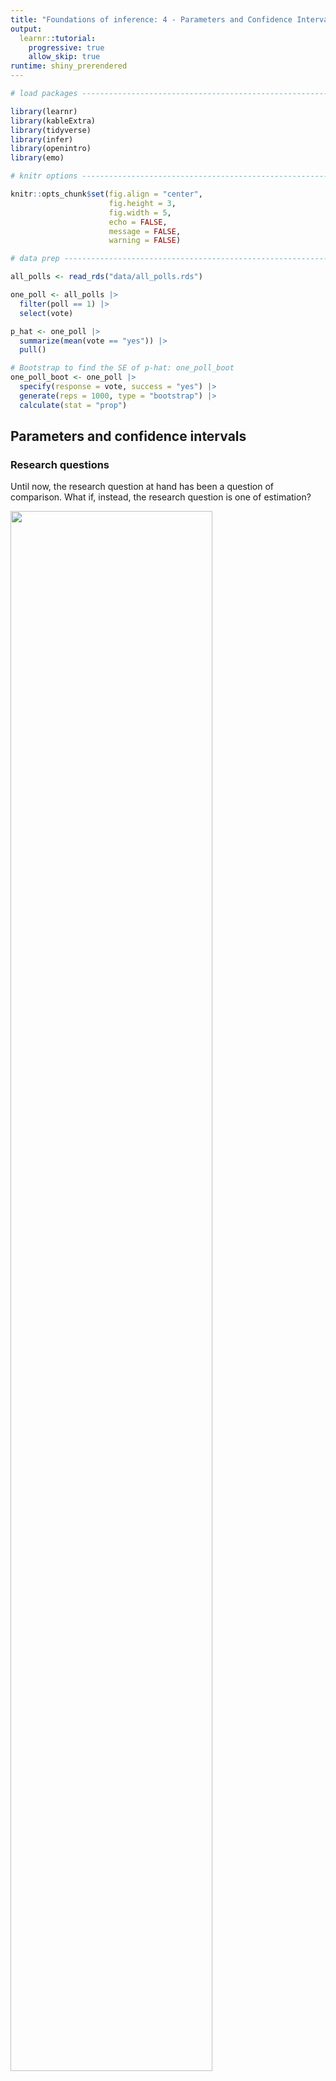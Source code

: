 ```yaml
---
title: "Foundations of inference: 4 - Parameters and Confidence Intervals"
output: 
  learnr::tutorial:
    progressive: true
    allow_skip: true
runtime: shiny_prerendered
---
```


```r
# load packages ----------------------------------------------------------------

library(learnr)
library(kableExtra)
library(tidyverse)
library(infer)
library(openintro)
library(emo)

# knitr options ----------------------------------------------------------------

knitr::opts_chunk$set(fig.align = "center", 
                      fig.height = 3, 
                      fig.width = 5,
                      echo = FALSE, 
                      message = FALSE, 
                      warning = FALSE)

# data prep --------------------------------------------------------------------

all_polls <- read_rds("data/all_polls.rds")

one_poll <- all_polls |>
  filter(poll == 1) |>
  select(vote)

p_hat <- one_poll |>
  summarize(mean(vote == "yes")) |>
  pull()

# Bootstrap to find the SE of p-hat: one_poll_boot
one_poll_boot <- one_poll |>
  specify(response = vote, success = "yes") |>
  generate(reps = 1000, type = "bootstrap") |> 
  calculate(stat = "prop")


```

## Parameters and confidence intervals

### Research questions

Until now, the research question at hand has been a question of comparison. What if, instead, the research question is one of estimation?

![](images/lesson4_img1.png){ width=80% }

For example, “under which diet plan will participants lose more weight on average” is a comparative question and we use a hypothesis test. “How much should participants expect to lose on average” is an estimation question for which we use confidence intervals.

Or another example is the comparative question: “which of two car manufacturers are drivers more likely to recommend to their friends?” Hypothesis testing is used to analyze that question. But: “what percent of users are likely to recommend Subaru to their friends” is an estimation problem and we use confidence intervals to answer that question.

One more, the comparative question: “are education level and average income linearly related” is addressed with a hypothesis test. The estimation question: “for each additional year of education, what is the predicted change in average income” uses a confidence interval. OK, you see the pattern.

### Parameter


For each of the estimation problems, we need to understand what a parameter is. A parameter is a _numerical value from the population_. So in the first example, the parameter is the true average amount that all dieters will lose on a particular program. In the second example, the parameter is the proportion of individuals in the population who recommend Subaru cars. And the last parameter is the change in average income of all individuals in the population when increasing education by one year. 

### Confidence interval


A **confidence interval** is a range of numbers that hopefully captures the true parameter value of interest. For example, at the end of the tutorial, we'll be able to make conclusions along the lines of “we are 95% confident that somewhere between 12% and 34% of the entire population recommends Subarus.”

That is, the goal in creating a confidence interval is to calculate a range of plausible values for the parameter of interest.



### What is the parameter?

In November 2016, the voters elected a new president of the United States. Prior to the election, thousands of polls were taken to gauge the popularity of each of the candidates.  
Leaving aside the idea that popular opinion changes over time, a poll can be thought of as a sample of individuals measured so as to estimate the proportion of all voters who will vote for each candidate (i.e. the population parameter).

Consider an election in your home town that will take place in a week's time. You poll a randomly selected subset of the voters in your town and ask them if they plan to vote for Candidate X or Candidate Y. In this lesson, we will focus on *sampling variability*—the variability in sample proportions due to polling different randomly selected individuals from the population.

```r
quiz(
  question("Before investigating the sampling variability, what is the population parameter of interest?", 
           correct = "Right!", 
           allow_retry = TRUE,
    answer("The proportion of individuals in a given poll who will vote for Candidate X.", message = "Not quite. The population parameter has to do with *all* voters."),
    answer("The variability of the sample proportion from poll to poll.", message = "Incorrect. The variability will be the focus of this lesson, but it isn't the population parameter of interest."),
    answer("The proportion of all voters in your town who will vote for Candidate X on election day.", correct = TRUE)
  ), caption = ""
)
```

### Hypothesis test or confidence interval?


A university is trying to determine whether parking is a problem on its campus. The student
newspaper contacts a random sample of 200 students and asks whether or not they are frustrated
with the parking situation. They want to estimate the proportion of students at the college who are
frustrated with the parking situation.



```r
quiz(
  question("In this setting, which is more appropriate, a hypothesis test or a confidence interval?", 
           correct = "Correct!", 
           allow_retry = TRUE,
    answer("Hypothesis test because there is a particular research claim.", message = "Read the set-up carefully, the researchers do not have a particular claim to test."),
    answer("Hypothesis test because the goal is to estimate a population parameter.", message = "False. A confidence interval is more appropriate here."),
    answer("Confidence interval because there is a particular research claim.", message = "Close, but it's not because there's a particular research claim."),
    answer("Confidence interval because the goal is to estimate a population parameter.", correct = TRUE)
  ), caption = ""
)
```

## Bootstrapping


With hypothesis testing, it is important to understand how samples from a null population vary. We repeatedly sample from a null population, which gives a sense for the variability of the statistic under the random chance model.

Note that the *statistic* at hand is $\hat{p}$, which is the proportion of successes in the _sample_. The *parameter*, on the other hand, is the proportion of successes in the _population_.

In contrast, with confidence intervals, there is no null population. Instead, we need to understand how samples from the population of interest vary. 

We expect the sample statistic to vary around the parameter, but how far is the statistic from the parameter? Bootstrapping is a method that allows us to estimate the distance from a statistic to the parameter. Let's see how it works.

![](images/lesson4_img2.png){ width=80% }

Bootstrapping repeatedly samples from the sample in order to estimate the variability of the statistic. Each time we resample, the data are sampled from the original data with replacement. It turns out that the process of resampling from the original sample is an excellent approximation for sampling from a population!

We call the bootstrapped statistic $\hat{p}^*$, which is the proportion of successes in the resample.

### Polling


The original sample showed 4 of 7 who plan to vote for candidate X, or 57.1%. When we sample with replacement from the original sample, 71.4% of individuals will vote for candidate X. The second resample has 28.6% of individuals voting for candidate X. Note that in this second resample, the red person is repeated three times and both the brown and tan people show up twice. The third resampled proportion is 42.9%.

| Candidate X |Total voters | Proportion for X    | Step            |
|:------------|:-------------|:-----------------|:-----------------|
| 4          |7           | 0.571          | Original data   |
| 5          |7           | 0.714          | First resample  |
| 2          |7           | 0.286             | Second resample |
| 3          |7           | 0.429             | Third resample  |



![](images/lesson4_img3.png){ width=80% }

By repeating the resampling process many times, the resampled proportions give a measure of how $\hat{p}$ varies. 


### Standard error


The **standard error**, which describes how variable the statistic is around the parameter, is key to building a confidence interval. As we've already said, the bootstrap process is an excellent approximation for estimating how variable the statistic is. To demonstrate how well the bootstrap works, we set up a hypothetical situation where we actually know the number we need. The following R code calculates the standard error of the sample proportions in two ways. First, we use the population information, then we use the bootstrap.

```r
# Compute p-hat for each poll
ex1_props <- all_polls |>
  group_by(poll) |>
  summarize(prop_yes = mean(vote == "yes"))

# Select one poll from which to resample
one_poll <- all_polls |>
  filter(poll == 1) |>
  select(vote)

# Variability of p-hat
ex1_props |>
  summarize(sd(prop_yes))
```

### Variability of $\hat{p}$ from the sample (bootstrapping)

To start, consider a totally unrealistic situation on voter preference, where we actually know the true population parameter is that 60% of people prefer candidate X. As a way of trying to measure the variability of $\hat{p}$ we have set up a scenario, again, totally unrealistic, where we are taking many samples from the same population. For each of the samples, $\hat{p}$ is calculated. The standard error is exactly the number we need to know and is calculated to be 0.087. But it is unrealistic to think we could take many samples from the population. Typically, the researcher has exactly one sample from the population.

It turns out that the variability of the statistic $\hat{p}$ can be measured without taking repeated samples from the population. Instead, we take repeated samples from the original observed data.

Here, we generate 1000 resamples from one pool of data. An important characteristic of resampling is that it must be done with replacement, otherwise every resample would be identical.

Notice that the resampled $\hat{p}^*$ values have a standard deviation of 0.084, which is very close to the number 0.087 from the previous, unrealistic slide.

```r
# Generate 1000 resamples of one poll
one_poll_boot_30 <- one_poll |>
  rep_sample_n(30, replace = TRUE, reps = 1000)

# Compute p-hat for each resampled poll
ex2_props <- one_poll_boot_30 |>
  summarize(prop_yes = mean(vote == "yes"))

# Variability of p-hat
ex2_props |>
  summarize(sd(prop_yes))
```



### Resampling from a sample


To investigate how much the estimates of a population proportion change from sample to sample, you will set up two sampling experiments.

In the first experiment, you will simulate repeated samples from a population. In the second, you will choose a single sample from the first experiment and repeatedly resample from that sample: a method called *bootstrapping*. More specifically:

**Experiment 1**: Assume the true proportion of people who will vote for Candidate X is 0.6.  Repeatedly sample 30 people from the population and measure the variability of $\hat{p}$ (the *sample* proportion).  

**Experiment 2**: Take *one* sample of size 30 from the same population. Repeatedly sample 30 people (with replacement!) from the original sample and measure the variability of $\hat{p}^*$ (the *resample* proportion).

It's important to realize that the first experiment relies on knowing the population and is typically impossible in practice. The second relies only on the sample of data and is therefore easy to implement for any statistic. Fortunately, as you will see, the variability in $\hat{p}$, or the proportion of "successes" in a sample, is approximately the same whether we sample from the population or resample from a sample.

We have created 1000 random samples, each of size 30, from the population. The resulting data frame, `all_polls`, is available in your workspace. Take a look before getting started.

(1) 

- Compute the sample proportion for each of the 1000 original samples, assigning to `ex1_props`.
    - Group by `poll`.
    - Summarize to calculate `stat` as the `mean()` of cases of `vote` that equal `"yes"`.

```r
# Compute p-hat for each poll
ex1_props <- all_polls |> 
  # Group by poll
  ___(___) |> 
  # Calculate proportion of yes votes
  ___(stat = ___(___))
  
# Review the result
ex1_props
```

```r
all_polls |> 
  group_by(poll) |> 
  ___(stat = ___(___))
```

```r
all_polls |> 
  group_by(poll) |> 
  summarize(stat = mean(vote == "yes"))
```

```r
# Compute p-hat for each poll
ex1_props <- all_polls |> 
  # Group by poll
  group_by(poll) |> 
  # Calculate proportion of yes votes
  summarize(stat = mean(vote == "yes"))
  
# Review the result
ex1_props
```


(2) 

- Select one poll from which to resample, as `one_poll`.
    - Filter out data for every poll except the first poll. That is, only keep `poll` when `poll` equals `1`.
    - Select the `vote` column.
- Compute $\hat{p}^*$ for each resampled poll, as `ex2_props`, using tolls from the infer package.
    - Specify the `response` as `vote`. The `success` value is `"yes"`.
    - Generate `1000` replicates of type `"bootstrap"`.
    - Calculate the `"prop"`ortion summary statistic.
- Note that because you are looking for an interval estimate, you have not made a hypothesis claim about the proportion (thus, there is no `hypothesize()` step needed in the infer pipeline).


```r
# Select one poll from which to resample
one_poll <- all_polls |>
  # Filter for the first poll
  ___(___) |>
  # Select vote
  ___(___)
  
# Compute p-hat* for each resampled poll
ex2_props <- one_poll |>
  # Specify vote as the response, where yes means success
  ___(response = ___, success = ___) |>
  # Generate 1000 reps of type bootstrap
  ___(reps = ___, type = ___) |> 
  # Calculate the summary stat "prop"
  ___(stat = ___)
```

```r
one_poll <- all_polls |>
  filter(poll == 1) |>
  ___
```

```r
one_poll <- all_polls |>
  filter(poll == 1) |>
  select(vote)
```

```r
ex2_props <- one_poll |>
  specify(response = vote, success = "yes") |>
  ___(reps = ___, type = ___) |> 
  ___(stat = ___)
```

```r
ex2_props <- one_poll |>
  specify(response = vote, success = "yes") |>
  generate(reps = 1000, type = "bootstrap") |> 
  ___(stat = ___)
```

```r
# Select one poll from which to resample
one_poll <- all_polls |>
  # Filter for the first poll
  filter(poll == 1) |>
  # Select vote
  select(vote)
  
# Compute p-hat* for each resampled poll
ex2_props <- one_poll |>
  # Specify vote as the response, where yes means success
  specify(response = vote, success = "yes") |>
  # Generate 1000 reps of type bootstrap
  generate(reps = 1000, type = "bootstrap") |> 
  # Calculate the summary stat "prop"
  calculate(stat = "prop")
```


 (3)


- Using `ex1_props`, calculate the variability of $\hat{p}$. In the call to `summarize()`, set `variability` to the standard deviation, `sd()`, of `stat`.
- Do the same with `ex2_props` to calculate the variability of $\hat{p}^*$.
- Again, because you are looking for an interval estimate, you have not made a hypothesis claim about the proportion (thus, there is no `hypothesize()` step needed in the infer pipeline).


```r
# From previous steps
ex1_props <- all_polls |> 
  group_by(poll) |> 
  summarize(stat = mean(vote == "yes"))

ex2_props <- all_polls |>
  filter(poll == 1) |>
  select(vote) |>
  specify(response = vote, success = "yes") |>
  generate(reps = 1000, type = "bootstrap") |> 
  calculate(stat = "prop")
  
# Calculate variability of p-hat
ex1_props |> 
  summarize(variability = ___)
  
# Calculate variability of p-hat*
ex2_props |> 
  ___
```

<div id="resampling3-hint">
**Hint:** Use the `sd()` function in the `summarize()` call to calculate `variability`.
</div>

```r
# From previous steps
ex1_props <- all_polls |> 
  group_by(poll) |> 
  summarize(stat = mean(vote == "yes"))
ex2_props <- all_polls |>
  filter(poll == 1) |>
  select(vote) |>
  specify(response = vote, success = "yes") |>
  generate(reps = 1000, type = "bootstrap") |> 
  calculate(stat = "prop")
  
# Calculate variability of p-hat
ex1_props |> 
  summarize(variability = sd(stat))
  
# Calculate variability of p-hat*
ex2_props |> 
  summarize(variability = sd(stat))
```

Great work! The variability in the proportion of "successes" in a sample is approximately the same whether we sample from the population or resample from a sample.

### Visualizing the variability of $\hat{p}$

In order to compare the variability of the sampled $\hat{p}$ and $\hat{p}^*$ values in the previous exercises, it is valuable to visualize their distributions. To recall, the exercises walked through two different experiments for investigating the variability of $\hat{p}$ and $\hat{p}^*$:

* **Experiment 1**: Sample ($n = 30$) repeatedly from an extremely large population (gold standard, but unrealistic)
* **Experiment 2**: Resample ($n = 30$) repeatedly with replacement from a single sample of size 30


 (1)

- Combine data from both experiments using the function `bind_rows()`, with inputs `ex1_props` and `ex2_props`. Call this new dataset `both_ex_props`. The code specifies thatn an ID column named `experiment` should be created.
- Using `both_ex_props`, plot `stat` colored by `experiment`.
- Add a density curve using `geom_density()`, setting the bandwidth argument (`bw`), to `0.1`.

```r
# Select one poll from which to resample
one_poll <- all_polls |>
  filter(poll == 1) |>
  select(vote)

ex1_props <- all_polls |> 
  group_by(poll) |> 
  summarize(stat = mean(vote == "yes"))
  
ex2_props <- one_poll |>
  specify(response = vote, success = "yes") |>
  generate(reps = 1000, type = "bootstrap") |> 
  calculate(stat = "prop")
```

```r
# Combine data from both experiments
both_ex_props <- ___(___, ___, .id = "experiment")

# Using both_ex_props, plot stat colored by experiment
ggplot(___, aes(___, color = ___)) + 
  # Add a density layer with bandwidth 0.1
  ___(bw = ___)
```

```r
both_ex_props <- bind_rows(ex1_props, ex2_props, .id = "experiment")
```

```r
ggplot(both_ex_props, aes(stat, color = experiment)) + 
  ___(bw = ___)
```

```r
# Combine data from both experiments
both_ex_props <- bind_rows(ex1_props, ex2_props, .id = "experiment")

# Using both_ex_props, plot stat colored by experiment
ggplot(both_ex_props, aes(stat, color = experiment)) + 
  # Add a density layer with bandwidth 0.1
  geom_density(bw = 0.1)
```

Note that the curves are quite similar in shape.  The sampled $\hat{p}$ values are centered around the true (typically **unknown** parameter) parameter (black); the resampled $\hat{p}^*$ values are centered around the estimate from the very first poll (green). Great work!

### Always resample the original number of observations

In the bootstrap examples, exactly 30 observations have been repeatedly resampled from the original sample.  The choice of 30 was given because the original sample had 30 observations.  If we had resampled 3 observations instead, the resampled $\hat{p}^*$ value could have ranged from 0 to 1 (producing a much larger $SE(\hat{p}^*)$ than desired).  If we had resampled 300 observations instead, the resampled $\hat{p}^*$ value would have been close to the same number each time (producing a much smaller $SE(\hat{p}^*)$ than desired).

```r
question("Generally, if $n$ represents the size of the original sample, how many observations should we resample with replacement when bootstrapping?",
  correct = "That's right.  Resamples with replacement are an excellent model for the process of taking the original sample from the population.  Remember, in research problems, you don't have an ability to take more than one original sample, but you can take as many resamples as you like.",
  allow_retry = TRUE,
  answer("Resample fewer than $n$ observations because otherwise every sample will include the same observations.", message = "Incorrect.  The resamples are done *with replacement*, so no matter the sample size, the resample will have different observations than the original sample.  Additionally, you want to mimic the process of sampling from a population.  So the variability of the resamples should be the same size as the variability of the original sample."),
  answer("Resample exactly $n$ observations so that we have the exact same observations as the original sample.", message = "Incorrect.  The resamples are done *with replacement*, so no matter the sample size, the resample will have different observations than the original sample."),
  answer("Resample exactly $n$ observations because then the variability of $\\hat{p}^*$ will be most similar / representative of the original sampling process.", correct = TRUE),
  answer("Resample more than $n$ observations in order to minimize the variability.", message = "Incorrect. You want to mimic the process of sampling from a population.  So the variability should be based on resamples of the same size as the original sample.")
)
```


## Variability in $\hat{p}$


Remember the goal of creating a confidence interval is to find a range of plausible values for the true population parameter. The observed statistic is a good estimate, but it is impossible to know whether it is one of the $\hat{p}$ values, which is very close to the true parameter or whether it is one of the $\hat{p}$ values, which is in the tail of the distribution of observed statistics. We won't know how far away the statistic is from the parameter just by looking at the sample of data.  We can however, get a sense for the distance between the statistic ($\hat{p}$) and the parameter (p) by looking at how much the re-sampled proportions ($\hat{p}^*$) vary.

The image below shows that the re-sampled proportions center around $\hat{p}$, but the true proportion may be one of the values near $\hat{p}$ (red) or one of the values in the tail (blue).

```r
set.seed(4747)
all_polls |>
  group_by(poll) |>
  summarize(prop_yes = mean(vote == "yes")) |>
  sample_n(200) |>
  arrange(prop_yes) |>
  mutate(pointer = c(rep("col1", 90), "col2", rep("col1", 105), "col3", rep("col1", 3))) |>
ggplot() + 
  geom_dotplot(aes(x = prop_yes, fill = pointer, color = pointer), binwidth = 0.01) +
  xlab("re-sampled proportions") +
  theme(axis.title.y = element_blank(), axis.text.y.left = element_blank(),
        axis.ticks.y = element_blank(), panel.grid.major.y = element_blank(),
        panel.grid.minor = element_blank(), panel.grid.major.x = element_line(),
        legend.position = "none") +
  scale_x_continuous(breaks = seq(0.2,0.9,0.1), limits = c(0.2,0.9)) +
  scale_color_manual(values = c(COL[5,1], COL[4,1], COL[1,1])) +
  scale_fill_manual(values = c(COL[5,1], COL[4,1], COL[1,1]))
```


The variability of the $\hat{p}$ statistics gives a measure for how far apart any given observed $\hat{p}$ and the parameter are expected to be. 


### Standard error of $\hat{p}$


Note that bootstrapping, or resampling with replacement the same number of observations as were in the original sample, provided approximately the same standard error as sampling many $\hat{p}$ values from the population. The standard error is measured by the width of the distribution and here we can see that the green bootstrap distribution is approximately the same width as the black distribution, which measured the true variability of $\hat{p}$ values from the population.

```r
data.frame(samp = dnorm(seq(0.2,1,.01), mean = 0.6, sd = 0.09), boot = dnorm(seq(0.2,1,.01), mean = 0.72, sd = 0.09), ex = seq(0.2,1,.01), col1 = rep(openintro::COL[5,1], length(seq(0.2,1,.01))), col2 = rep(openintro::COL[2,1], length(seq(0.2,1,.01)))) |> 
ggplot() + 
  geom_line(aes(x = ex, y = samp, col = "sample from population")) +
  geom_point(x = 0.6, y = dnorm(0.507, 0.6,0.09), col = openintro::COL[5,1]) +
  geom_segment(x = 0.51, xend = 0.69, y = dnorm(0.507, 0.6, 0.09), yend = dnorm(0.507, 0.6, 0.09),
               lty = 3, col = openintro::COL[5,1]) + 
  geom_segment(x = 0.69, xend = 0.69, y = 0, yend = dnorm(0.507, 0.6, 0.09),
               lty = 3, col = openintro::COL[5,1]) + 
  geom_segment(x = 0.51, xend = 0.51, y = dnorm(0.507, 0.6, 0.09), yend = 0,
               lty = 3, col = openintro::COL[5,1]) + 
  geom_line(aes(x = ex, y = boot, col = "bootstrap sample")) +
  geom_point(x = 0.72, y = dnorm(0.807, 0.72, 0.09), col = openintro::COL[2,1]) +
  geom_segment(x = 0.63, xend = 0.81, y = dnorm(0.807, 0.72, 0.09), yend = dnorm(0.807, 0.72, 0.09),
               lty = 2, col = openintro::COL[2,1]) +
  geom_segment(x = 0.81, xend = 0.81, y = 0, yend = dnorm(0.807, 0.72, 0.09),
               lty = 2, col = openintro::COL[2,1]) + 
  geom_segment(x = 0.63, xend = 0.63, y = dnorm(0.807, 0.72, 0.09), yend = 0,
               lty = 2, col = openintro::COL[2,1]) +   
  xlab("distribution of sample proportions") +
  theme(axis.title.y = element_blank(), axis.text.y.left = element_blank(),
        axis.ticks.y = element_blank(), panel.grid.major.y = element_blank(),
        panel.grid.minor = element_blank(), panel.grid.major.x = element_line()) +
  scale_color_manual(name="", values = c(openintro::COL[2,1],openintro::COL[5,1])) +
  scale_x_continuous(breaks = seq(0.2,1,0.1))
```


Lucky for us that bootstrapping works because in real life we only have one dataset!

We can use the value of the standard error to count the number of sample $\hat{p}$s, which are close to the parameter.

It turns out that because the distribution of $\hat{p}$ values is symmetric and bell shaped, roughly 95% of samples will produce $\hat{p}$s that are within two standard errors of the center. This idea is called the **empirical rule** and comes from theory which describes bell-shaped distributions.

```r
data.frame(samp = dnorm(seq(0.2,1,.01), mean = 0.6, sd = 0.09), boot = dnorm(seq(0.2,1,.01), mean = 0.72, sd = 0.09), ex = seq(0.2,1,.01), col1 = rep(openintro::COL[5,1], length(seq(0.2,1,.01))), col2 = rep(openintro::COL[2,1], length(seq(0.2,1,.01)))) |> 
ggplot() + 
  geom_line(aes(x = ex, y = samp, col = "sample from population")) +
  geom_point(x = 0.6, y = dnorm(0.507, 0.6,0.09), col = openintro::COL[5,1]) +
  geom_segment(x = 0.42, xend = 0.78, y = dnorm(0.507, 0.6, 0.09), yend = dnorm(0.507, 0.6, 0.09),
               lty = 3, col = openintro::COL[5,1]) + 
  geom_segment(x = 0.78, xend = 0.78, y = 0, yend = dnorm(0.507, 0.6, 0.09),
               lty = 3, col = openintro::COL[5,1]) + 
  geom_segment(x = 0.42, xend = 0.42, y = dnorm(0.507, 0.6, 0.09), yend = 0,
               lty = 3, col = openintro::COL[5,1]) + 
  geom_line(aes(x = ex, y = boot, col = "bootstrap sample")) +
  geom_point(x = 0.72, y = dnorm(0.807, 0.72, 0.09), col = openintro::COL[2,1]) +
  geom_segment(x = 0.54, xend = 0.90, y = dnorm(0.807, 0.72, 0.09), yend = dnorm(0.807, 0.72, 0.09),
               lty = 2, col = openintro::COL[2,1]) +
  geom_segment(x = 0.90, xend = 0.90, y = 0, yend = dnorm(0.807, 0.72, 0.09),
               lty = 2, col = openintro::COL[2,1]) + 
  geom_segment(x = 0.54, xend = 0.54, y = dnorm(0.807, 0.72, 0.09), yend = 0,
               lty = 2, col = openintro::COL[2,1]) +   
  xlab("distribution of sample proportions") +
  theme(axis.title.y = element_blank(), axis.text.y.left = element_blank(),
        axis.ticks.y = element_blank(), panel.grid.major.y = element_blank(),
        panel.grid.minor = element_blank(), panel.grid.major.x = element_line()) +
  scale_color_manual(name="", values = c(openintro::COL[2,1],openintro::COL[5,1])) +
  scale_x_continuous(breaks = seq(0.2,1.2,0.1), limits = c(0.2, 1.2)) +
  geom_label(label = "approximately 95% of\n samples will produce\n p-hats that are within\n 2SE of the center",
             x = 1, y = 3.8, color = openintro::COL[5,1])
```

Note that in the exercises, we refer to the intervals created from the empirical rule as t-intervals. The “t” is simply the label that statisticians use and we provide that label here for you in case you want to learn more about these types of intervals in future tutorials.

Here, in red, we see all the sample $\hat{p}$ values that are close to the true parameter. If our data is one of the red dots, our confidence interval will correctly capture the true parameter.

```r
set.seed(4747)
all_polls |>
  group_by(poll) |>
  summarize(prop_yes = mean(vote == "yes")) |>
  sample_n(200) |>
  arrange(prop_yes) |>
  mutate(pointer = ifelse(prop_yes <= .42, "col1", ifelse(prop_yes >= 0.78, "col1", "col2"))) |>
ggplot() + 
  geom_dotplot(aes(x = prop_yes, fill = pointer, color = pointer), binwidth = 0.01) +
  xlab("sample p-hat values") +
  theme(axis.title.y = element_blank(), axis.text.y.left = element_blank(),
        axis.ticks.y = element_blank(), panel.grid.major.y = element_blank(),
        panel.grid.minor = element_blank(), panel.grid.major.x = element_line(),
        legend.position = "none") +
  scale_x_continuous(breaks = seq(0.2,0.9,0.1), limits = c(0.2,0.9)) +
  scale_color_manual(values = c(COL[1,1], COL[4,1])) +
  scale_fill_manual(values = c(COL[1,1], COL[4,1])) +
  geom_label(label = "approximately 95% of\n samples will produce\n p-hats that are within\n 2SE of the center",
             x = .8, y = .8, color = openintro::COL[5,1])
```




### Empirical Rule


Many statistics we use in data analysis (including both the sample average and sample proportion) have nice properties that are used to better understand the population parameter(s) of interest.  

One such property is that if the variability of the sample proportion (called the *standard error*, or $SE$) is known, then approximately 95% of $\hat{p}$ values (from different samples) will be within $2SE$ of the true population proportion.

To check whether that holds in the situation at hand, let's go back to the polls generated by taking many samples from the same population.

The `all_polls` dataset contains 1000 samples of size 30 from a population with a probability of voting for Candidate X equal to 0.6.

Note that you will use the R function `sd()` which calculates the variability of any set of numbers.  In statistics, when `sd()` is applied to a *variable* (e.g., price of house) we call it the *standard deviation*.  When `sd()` is applied to a *statistic* (e.g., set of sample proportions) we call it the *standard error*.





- Run the code to generate `props`, the proportion of individuals who are planning to vote yes in each poll. *This is based upon `ex1_props` from previous exercises.*
- Add a column, `is_in_conf_int` that is `TRUE` when the sampled proportion of yes votes is less than `2` standard errors away from the true population proportion of yes votes. That is, the `abs()`solute difference between `prop_yes` and `true_prop_yes` is less than twice `sd()` of `prop_yes`.
- Calculate the proportion of sample statistics in the confidence interval, `prop_in_conf_int`, by taking the `mean()` of `is_in_conf_int`.


```r
# Proportion of yes votes by poll
props <- all_polls |> 
  group_by(poll) |> 
  summarize(prop_yes = mean(vote == "yes"))

# The true population proportion of yes votes
true_prop_yes <- 0.6

# Proportion of polls within 2SE
props |>
  # Add column: is prop_yes in 2SE of 0.6
  mutate(is_in_conf_int = abs(___ - ___) < ___ * sd(___)) |>
  # Calculate  proportion in conf int
  summarize(prop_in_conf_int = ___(___))
```

<div id="emperical_rule_1-hint">
**Hint:** 
Inside the call to `mutate()`, calculate `is_in_conf_int` using the following: 

- The difference from truth is `abs(prop_yes - true_prop_yes)`. 
- The limit of the confidence interval is `2 * sd(prop_yes)`.
- Inside the call to `summarize()`, calculate `prop_in_conf_int` as `mean(is_in_conf_int)`.
</div>

```r
# Proportion of yes votes by poll
props <- all_polls |> 
  group_by(poll) |> 
  summarize(prop_yes = mean(vote == "yes"))

# The true population proportion of yes votes
true_prop_yes <- 0.6

# Proportion of polls within 2SE
props |>
  # Add column: is prop_yes in 2SE of 0.6
  mutate(is_in_conf_int = abs(prop_yes - true_prop_yes) < 2 * sd(prop_yes)) |>
  # Calculate  proportion in conf int
  summarize(prop_in_conf_int = mean(is_in_conf_int))
```





Great work! In this example, it looks like 96.6% are within 2 standard errors of the true population parameter.


### Bootstrap t-confidence interval


The previous exercises told you two things:  

1. You can measure the variability associated with $\hat{p}$ by resampling from the original sample.  
2. Once you know the variability of $\hat{p}$, you can use it as a way to measure how far away the true proportion is.  

Note that the *rate* of closeness (here 95%) refers to how often a sample is chosen so that it is close to the population parameter. You won't ever know if a particular dataset is close to the parameter or far from it, but you do know that over your lifetime, 95% of the samples you collect should give you estimates that are within $2SE$ of the true population parameter.

The votes from a single poll, `one_poll`, and the data from 1000 bootstrap resamples, `one_poll_boot` are available in your workspace. These are based on Experiment 2 from earlier in the lesson.

As in the previous exercise, when discussing the variability of a statistic, the number is referred to as the *standard error*.

- Calculate $\hat{p}$ and assign the result to `p_hat`. In the call to `summarize()`, calculate `stat` as the `mean()` of `vote`s that equal `"yes"`.
- Find an interval of values that are plausible for the true parameter by calculating $\hat{p} \pm 2SE$.
    - The `lower` bound of the confidence interval is `p_hat` minus twice the standard error of `stat`. Use `sd()` to calculate the standard error.
    - The `upper` bound is `p_hat` plus twice the standard error of `stat`.

```r
# From previous exercises
one_poll <- all_polls |>
  filter(poll == 1) |>
  select(vote)

one_poll_boot <- one_poll |>
  specify(response = vote, success = "yes") |>
  generate(reps = 1000, type = "bootstrap") |> 
  calculate(stat = "prop")
  
p_hat <- one_poll |>
  # Calculate proportion of yes votes
  summarize(stat = ___) |>
  # Pull out as numeric vector
  pull()

# Create an interval of plausible values
one_poll_boot |>
  summarize(
    # Lower bound is p_hat minus 2 std errors
    lower = ___,
    # Upper bound is p_hat plus 2 std errors
    upper = ___
  )
```

<div id="bootstrap-hint">
**Hint:** `p_hat` is the `mean()` of `vote == "yes"` and $SE$ is indicated by `sd(stat)`.
</div>

```r
# From previous exercises
one_poll <- all_polls |>
  filter(poll == 1) |>
  select(vote)
one_poll_boot <- one_poll |>
  specify(response = vote, success = "yes") |>
  generate(reps = 1000, type = "bootstrap") |> 
  calculate(stat = "prop")
  
p_hat <- one_poll |>
  # Calculate proportion of yes votes
  summarize(stat = mean(vote == "yes")) |>
  # Pull out as numeric vector
  pull()

# Create an interval of plausible values
one_poll_boot |>
  summarize(
    # Lower bound is p_hat minus 2 std errors
    lower = p_hat - 2 * sd(stat),
    # Upper bound is p_hat plus 2 std errors
    upper = p_hat + 2 * sd(stat)
  )
```

Remember that a confidence level describes how likely you are to have gotten a sample that was close enough to the true parameter.  Indeed, with the sample at hand, the confidence interval of plausible values *does* contain the true population parameter of 0.6. Luckily!

### Bootstrap percentile interval

The main idea in the previous exercise was that the distance between the original sample $\hat{p}$ and the resampled (or bootstrapped) $\hat{p}^*$ values gives a measure for how far the original $\hat{p}$ is from the true population proportion.  

The same variability can be measured through a different mechanism.  As before, if $\hat{p}$ is sufficiently close to the true parameter, then the resampled (or bootstrapped) $\hat{p}^*$ values will vary in such a way that they overlap with the true parameter.  

Instead of using $\pm 2 SE$ as a way to measure the middle 95% of the sampled $\hat{p}$ values, you can find the middle of the resampled $\hat{p}^*$ values by removing the upper and lower 2.5%.  Note that this second method of constructing bootstrap intervals also gives an intuitive way for making 90% or 99% confidence intervals as well as 95% intervals.

The bootstrapped resamples, `one_poll_boot`, and the proportion of yes votes, `p_hat` are available in your workspace.

```r
one_poll <- all_polls |>
  filter(poll == 1) |>
  select(vote)
  
p_hat <- one_poll |>
  summarize(mean(vote == "yes")) |>
  pull()

# Bootstrap to find the SE of p-hat: one_poll_boot
one_poll_boot <- one_poll |>
  specify(response = vote, success = "yes") |>
  generate(reps = 1000, type = "bootstrap") |> 
  calculate(stat = "prop")
```


 (1)

- Run the code to remind yourself of the t-interval from the previous exercise.
- Calculate the `95` percent interval of the bootstrapped $\hat{p}^*$ values contained in `one_poll_boot`.
    - Summarize to calculate the lower end at the 2.5% `quantile()` of `stat` by setting `p` to `0.025`.
    - Calculate the upper 97.5% `quantile()` in a similar way.


```r
# From previous exercise: bootstrap t-confidence interval
one_poll_boot |>
  summarize(
    lower = p_hat - 2 * sd(stat),
    upper = p_hat + 2 * sd(stat)
  )
  
# Manually calculate a 95% percentile interval
one_poll_boot |>
  summarize(
    lower = ___(stat, p = ___),
    upper = ___
  )
```

<div id="bootstrap_percentile-hint">
**Hint:** 

- Inside the `summarize()` call, calculate `lower` as the `0.025` `quantile()` of stat.
- Calculate `upper` as the `0.975` quantile of `stat`.
</div>

```r
# From previous exercise: bootstrap t-confidence interval
one_poll_boot |>
  summarize(
    lower = p_hat - 2 * sd(stat),
    upper = p_hat + 2 * sd(stat)
  )
  
# Manually calculate a 95% percentile interval
one_poll_boot |>
  summarize(
    lower = quantile(stat, 0.025),
    upper = quantile(stat, 0.975)
  )
```





Excellent! Note that the two intervals were created using different methods. Because the methods are different, the intervals are expected to be a bit different as well. In the long run, however, the intervals should provide the same information.



 (2)


Perform the same calculation using infer's convenience function, `get_confidence_interval()`. This function has two arguments (inputs), (1) a dataset with calculated statistics, and (2) the level to be used to create the confidence interval. For the interval call the output `percentile_ci`, and use `level = 0.95`.


```r
# From previous step
one_poll_boot |>
  summarize(
    lower = quantile(stat, 0.025),
    upper = quantile(stat, 0.975)
  )
  
# Calculate the same interval, more conveniently
percentile_ci <- one_poll_boot |> 
  ___
  
# Review the value
percentile_ci
```

<div id="bootstrap_percentile_2-hint">
**Hint:** After the pipe, get the confidence interval by calling `get_confidence_interrval()` and setting `level` to `0.95`.
</div>


```r
# From previous step
one_poll_boot |>
  summarize(
    lower = quantile(stat, 0.025),
    upper = quantile(stat, 0.975)
  )
  
# Calculate the same interval, more conveniently
percentile_ci <- one_poll_boot |> 
  get_confidence_interval(level = 0.95)
  
# Review the value
percentile_ci
```


 (3)


- Finally, use the `visualize()` function to plot the distribution of bootstrapped proportions with the middle 95 percent highlighted.  
    - Set the `endpoints` argument to be `percentile_ci`.
    - Set the `direction` of the shading to `"between"`, to highlight in-between those endpoints.


```r
# From previous step
percentile_ci <- one_poll_boot |> 
  get_confidence_interval(level = 0.95)
  
one_poll_boot |> 
  # Visualize in-between the endpoints given by percentile_ci
  ___
```

<div id="bootstrap_percentile_3-hint">
**Hint:** After the pipe, visualize the interval by calling `visualize()`, setting `endpoints` to `percentile_ci` and `direction` to `"between"`.
</div>

```r
# From previous step
percentile_ci <- one_poll_boot |> 
  get_confidence_interval(level = 0.95)
  
one_poll_boot |> 
  # Visualize in-between the endpoints given by percentile_ci
  visualize(endpoints = percentile_ci, direction = "between")
```

Excellent! Again, the same caveat applies: because the two intervals were created using different methods, the intervals are expected to be a bit different as well. In the long run, however, the intervals should provide the same information.

## Interpreting CIs and technical conditions


### Creating CIs

By using the bootstrapped $\hat{p}$ values in the previous exercises, you were able to find two different intervals for the true parameter of interest, the proportion of the population who will vote for candidate X.

The first interval was based on the empirical rule, which extended two standard errors from the sample proportion to create the interval.

The second interval used the natural variability of the resampled $\hat{p}$ values to characterize the distance from the true parameter. Remember, as in previous exercises, the quantile function finds the value which gives 2.5% of the bootstrapped proportions below and the value which gives 97.5% of the bootstrapped proportions below.

We can see that the two intervals are different because they used different methods, but they are consistent because they are based on the same observations.

```r
set.seed(47)
one_poll <- all_polls |>
  filter(poll == 1) |>
  select(vote)
one_poll_boot <- one_poll |>
  specify(response = vote, success = "yes") |>
  generate(reps = 1000, type = "bootstrap") |> 
  calculate(stat = "prop")
```


```r
# Look at the bootstrap t-confidence interval for comparison
one_poll_boot |>
  summarize(lower = stat - 2 * sd(stat),
            upper = stat + 2 * sd(stat))

one_poll_boot

# Find the 2.5% and 97.5% of the p-hat values
one_poll_boot |>
  summarize(q025_prop = quantile(stat, p = .025),
            q975_prop = quantile(stat, p = .975))
```

### Motivating CIs


Remember that the goal is to find an interval estimate of the parameter: the true proportion who will vote for candidate X, when the only information is the sample, which gives the proportion of individuals in the data who will vote for candidate X.

Ideas about the variability of $\hat{p}^*$ are used to estimate how far the observed $\hat{p}$ was from the population proportion.

Because we don't know whether the sample is close to the population or far from it, we don't know whether the confidence interval actually captures the true parameter. To that end, we interpret the interval using a confidence percentage. That is, we say _*we are 95% confident that the true proportion of people planning to vote for candidate X is between 0.536 and 0.864*_.


### Technical conditions


In this lesson, we have provided two ways for creating bootstrap confidence intervals.

These methods work for __any__ statistic and parameter, as long as the following technical conditions hold: (1) the distribution of the statistic is reasonably symmetric and bell-shaped, (2) the sample size is reasonably large, and (3) the sample was representative of the population. 

A plot of the bootstrap $\hat{p}^*$ values will give a good indication for whether the technical conditions are valid.

Both the bootstrap t-confidence interval and the bootstrap percentile interval measured the variability of the resampled proportions. And both methods will be used in later tutorials, along with more advanced methods, to find intervals for other parameters.



### Sample size effects on bootstrap CIs


In a previous multiple choice exercise, you realized that if you resampled the data with the wrong size (e.g. 300 or 3 instead of 30), the standard error (SE) of the sample proportions was off.  With 300 resampled observations, the SE was too small.  With 3 resampled observations, the SE was too large.

Here, you will use the *incorrect* standard error (based on the incorrect sample size) to create a confidence interval. The idea is that when the standard error is off, the interval is not particularly useful, nor is it correct.




- A function for calculating the bootstrapped t-confidence interval, `calc_t_conf_int()`, is shown is the script. Read the code and try to understand what it is doing. You can use the function by typing `calc_t_conf_int()` in the code. 
- Use the `calc_t_conf_int()` function on `one_poll_boot` to calculate the correct t-confidence interval.
- Do the same on `one_poll_boot_300`, to find an incorrect interval for the resamples of size 300.
- Do the same on `one_poll_boot_3`, to find an incorrect interval for the resamples of size 3.


```r
one_poll <- all_polls |>
  filter(poll == 1) |>
  select(vote)

one_poll_boot <- one_poll |>
  rep_sample_n(30, replace = TRUE, reps = 1000) |>
  summarize(stat = mean(vote == "yes"))
  
# Resample the data using samples of size 300 (an incorrect strategy!)
one_poll_boot_300 <- one_poll |>
  rep_sample_n(300, replace = TRUE, reps = 1000) |>
  summarize(stat = mean(vote == "yes"))
  
# Resample the data using samples of size 3 (an incorrect strategy!)
one_poll_boot_3 <- one_poll |>
  rep_sample_n(3, replace = TRUE, reps = 1000) |>
  summarize(stat = mean(vote == "yes")) 

p_hat <- one_poll |>
  summarize(mean(vote == "yes")) |>
  pull()
```

```r
calc_t_conf_int <- function(resampled_dataset) {
  resampled_dataset |>
    summarize(
      lower = p_hat - 2 * sd(stat),
      upper = p_hat + 2 * sd(stat)
    )
}

# Find the bootstrap t-confidence interval for 30 resamples
calc_t_conf_int(___)

# ... and for 300 resamples
___

# ... and for 3 resamples
___
```

<div id="bootstrap_ci-hint">
**Hint:** Use `calc_t_conf_int()` on `one_poll_boot`, `one_poll_boot_300`, and `one_poll_boot_3`, in that order.
</div>

```r
calc_t_conf_int <- function(resampled_dataset) {
  resampled_dataset |>
    summarize(
      lower = p_hat - 2 * sd(stat),
      upper = p_hat + 2 * sd(stat)
    )
}

# Find the bootstrap t-confidence interval for 30 resamples
calc_t_conf_int(one_poll_boot)

# ... and for 300 resamples
calc_t_conf_int(one_poll_boot_300)

# ... and for 3 resamples
calc_t_conf_int(one_poll_boot_3)
```




Notice how the resampled interval with size 300 was way too small and the resampled interval with size 3 was way too big. Great job!



### Sample proportion value effects on bootstrap CIs


One additional element that changes the width of the confidence interval is the sample parameter value, $\hat{p}$.  
Generally, when the true parameter is close to 0.5, the standard error of $\hat{p}$ is larger than when the true parameter is closer to 0 or 1.  When calculating a bootstrap t-confidence interval, the standard error controls the width of the CI, and here (given a true parameter of 0.8) the sample proportion is higher than in previous exercises, so the width of the confidence interval will be narrower.

- The function `calc_p_hat()` is shown in the script, and can be used to calculate the sample proportions.
- The `calc_t_conf_int()` function from the previous exercise has been updated to now use any value of `p_hat` as an argument! Read the function and try to understand what it's doing. 
- Run the code to calculate the bootstrap t-confidence interval for the original population.
- Consider a new population where the true parameter is 0.8, saved as the dataset `one_poll_0.8`. 
- Calculate $\hat{p}$ of this new sample, using the same technique as with the original dataset. Assign it to the variable `p_hat_0.8`.
- Find the bootstrap t-confidence interval using the new bootstrapped data, `one_poll_boot_0.8`, and the new $\hat{p}$. *Notice that it is narrower than previously calculated.*


```r
set.seed(47)

one_poll <- all_polls |>
  filter(poll == 1) |>
  select(vote)

# Bootstrap to find the SE of p-hat: one_poll_boot
one_poll_boot <- one_poll |>
  specify(response = vote, success = "yes") |>
  generate(reps = 1000, type = "bootstrap") |> 
  calculate(stat = "prop") 

set.seed(470)  
# Collect 30 observations from a population with true proportion of 0.8
one_poll_0.8 <- tibble(vote = ifelse(rbinom(30, 1, .8) == 1L, "yes", "no"))

# Bootstrap to find the SE of p-hat: one_poll_boot
one_poll_boot_0.8 <- one_poll_0.8 |>
  specify(response = vote, success = "yes") |>
  generate(reps = 1000, type = "bootstrap") |> 
  calculate(stat = "prop")
```

```r
calc_p_hat <- function(dataset) {
  dataset |>
    summarize(stat = mean(vote == "yes")) |>
    pull()
}
calc_t_conf_int <- function(resampled_dataset, p_hat) {
  resampled_dataset |>
    summarize(
      lower = p_hat - 2 * sd(stat),
      upper = p_hat + 2 * sd(stat)
    )
}

# Find proportion of yes votes from original population
p_hat <- calc_p_hat(one_poll)

# Review the value
p_hat  

# Calculate bootstrap t-confidence interval (original 0.6 param)
calc_t_conf_int(one_poll_boot, p_hat)

# Find proportion of yes votes from new population
p_hat_0.8 <- calc_p_hat(___)
  
# Review the value
p_hat_0.8  
  
# Calculate the bootstrap t-confidence interval (new 0.8 param)
calc_t_conf_int(___, ___)
```

<div id="bootstrap_ci_2-hint">
**Hint:**   

- `p_hat_0.8` is calculated in the same way as `p_hat`, but starting with `one_poll_0.8`.
- To calculate the new confidence interval, call `calc_t_conf_int()`, passing `one_poll_boot_0.8` and `p_hat_0.8`.
</div>

```r
calc_p_hat <- function(dataset) {
  dataset |>
    summarize(stat = mean(vote == "yes")) |>
    pull()
}
calc_t_conf_int <- function(resampled_dataset, p_hat) {
  resampled_dataset |>
    summarize(
      lower = p_hat - 2 * sd(stat),
      upper = p_hat + 2 * sd(stat)
    )
}

# Find proportion of yes votes from original population
p_hat <- calc_p_hat(one_poll)

# Review the value
p_hat  

# Calculate bootstrap t-confidence interval (original 0.6 param)
calc_t_conf_int(one_poll_boot, p_hat)

# Find proportion of yes votes from new population
p_hat_0.8 <- calc_p_hat(one_poll_0.8)
  
# Review the value
p_hat_0.8  
  
# Calculate the bootstrap t-confidence interval (new 0.8 param)
calc_t_conf_int(one_poll_boot_0.8, p_hat_0.8)
```


 


Nice job! You have found the bootstrap t-confidence interval. Note that it's narrower than previously calculated because the sample proportion itself was close to 1.


### Percentile effects on bootstrap CIs


Most scientists use 95% intervals to quantify their uncertainty about an estimate.  That is, they understand that over a lifetime of creating confidence intervals, only 95% of them will actually contain the parameter that they set out to estimate.  

There are studies, however, which warrant either stricter or more lenient confidence intervals (and subsequent error rates).

The previous bootstrapped $\hat{p}^*$ values have been loaded for you and are available in `one_poll_boot`.





- Calculate a 95% percentile interval by calling `get_confidence_interval()`, setting `level` to `0.95`.  
- Do the same for a 99% interval,
- ... and a 90% interval.
- The results you just got have been stored in a dataframe called `conf_int_data`. With this dataset, plot `ci_endpoints` (y-axis) vs. `ci_percent` (x-axis). 
- And add a line layer using `geom_line()`.

```r
set.seed(47)

one_poll <- all_polls |>
  filter(poll == 1) |>
  select(vote)
  
p_hat <- one_poll |>
  summarize(mean(vote == "yes")) |>
  pull()

# Bootstrap to find the SE of p-hat: one_poll_boot
one_poll_boot <- one_poll |>
  specify(response = vote, success = "yes") |>
  generate(reps = 1000, type = "bootstrap") |> 
  calculate(stat = "prop")
  
p <- c(0.005, 0.025, 0.05, 0.95, 0.975, 0.995) 
intervals <- paste0(c(99, 95, 90), "%")
conf_int_data <- tibble(
  p = p,
  ci_endpoints = quantile(one_poll_boot$stat, p),
  ci_percent = c(intervals, rev(intervals))
)
```


```r
# Calculate a 95% bootstrap percentile interval
one_poll_boot |> 
  ___(___) 

# Calculate a 99% bootstrap percentile interval
___ |> 
  ___(___) 

# Calculate a 90% bootstrap percentile interval
___ |> 
  ___(___) 

# Plot ci_endpoints vs. ci_percent to compare the intervals
ggplot(conf_int_data, aes(___, ___)) +
  # Add a line layer
  ___()
```

<div id="bootstrap_ci_3-hint">
**Hint:** 

- Call `get_confidence_interval()` with `level = p`, replacing `p` with `0.95` then `0.99` then `0.9`.
- Inside the call to `aes()`, map `x` to `ci_percent` and `y` to `ci_endpoints`.
</div>

```r
# Calculate a 95% bootstrap percentile interval
one_poll_boot |> 
  get_confidence_interval(level = 0.95) 

# Calculate a 99% bootstrap percentile interval
one_poll_boot |> 
  get_confidence_interval(level = 0.99) 

# Calculate a 90% bootstrap percentile interval
one_poll_boot |> 
  get_confidence_interval(level = 0.90) 

# Plot ci_endpoints vs. ci_percent to compare the intervals
ggplot(conf_int_data, aes(ci_percent, ci_endpoints)) +
  # Add a line layer
  geom_line()
```





Amazing! Congratulations on finishing the tutorial! 



## Summary of statistical inference

### Inference

Throughout the entire tutorial, we have focused on making claims about a population using information from a sample of data.

![](images/lesson4_img8.png){ width=80% }

### Testing

Hypothesis testing is used to test a particular claim about the population.

Remember, the claim to refute is called the null hypothesis, while the claim you want is called the alternative hypothesis. For example, in the gender discrimination example, the null hypothesis is that there is no gender discrimination in hiring. The alternative hypothesis is that men are more likely to be promoted than women.

These ideas are important to remember because the entire process of hypothesis testing will be repeated with different types of data and research questions in later tutorials.

* **$H_0$**: There is no gender discrimination in hiring  
* **$H_A$**: Men are more likely to be promoted than women

![](images/lesson4_img9.png){ width=80% }

### Estimation

Estimation is used to understand the value of a population parameter.

> What proportion of the voters will select candidate X?

Using measures of variability of the statistic, we can estimate how far $\hat{p}$ is from the true proportion. In particular, the variability of $\hat{p}$ can be measured using resamples from the original data. This process is called bootstrapping.

![](images/lesson4_img10.png){ width=80% }

As with hypothesis testing, the entire bootstrap process will be repeated with different data structures and research questions in later tutorials.

    
## Congratulations!

You have successfully completed Lesson 4 in Tutorial 4: Foundations of inference.  

What's next?

`r emo::ji("ledger")` [Full list of tutorials supporting OpenIntro::Introduction to Modern Statistics](https://openintrostat.github.io/ims-tutorials/)

`r emo::ji("spiral_notepad")` [Tutorial 4: Foundations of inference](https://openintrostat.github.io/ims-tutorials/04-foundations/)

`r emo::ji("one")` [Tutorial 4 - Lesson 1: Sampling variability](https://openintro.shinyapps.io/ims-04-foundations-01/)

`r emo::ji("two")` [Tutorial 4 - Lesson 2: Randomization test](https://openintro.shinyapps.io/ims-04-foundations-02/)

`r emo::ji("three")` [Tutorial 4 - Lesson 3: Errors in hypothesis testing](https://openintro.shinyapps.io/ims-04-foundations-03/)

`r emo::ji("four")` [Tutorial 4 - Lesson 4: Parameters and confidence intervals](https://openintro.shinyapps.io/ims-04-foundations-04/)

`r emo::ji("open_book")` [Learn more at Introduction to Modern Statistics](http://openintro-ims.netlify.app/)
